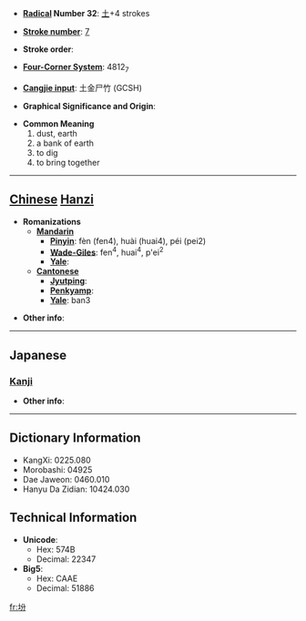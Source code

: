 * '''[[Wiktionary:Chinese radical index| Radical]] Number 32''': [[Wiktionary:Chinese radical index 土|土]]+4 strokes

* '''[[Wiktionary:Chinese total strokes index|Stroke number]]''': [[Wiktionary:Chinese total strokes index 7|7]]

* '''Stroke order''': 

* '''[[Wiktionary:Chinese four corner index|Four-Corner System]]''': 4812<sub>7</sub>

* '''[[Wiktionary:Chinese Cangjie index|Cangjie input]]''': 土金尸竹 (GCSH)

* '''Graphical Significance and Origin''': 

* '''Common Meaning'''
*#dust, earth
*# a bank of earth
*# to dig
*# to bring together


----

== [[Chinese]] [[Hanzi]] ==

* '''Romanizations'''
** '''[[Mandarin]]'''
*** '''[[Pinyin]]''': fèn (fen4), huài (huai4), péi (pei2)
*** '''[[Wade-Giles]]''': fen<sup>4</sup>, huai<sup>4</sup>, p'ei<sup>2</sup>
*** '''[[Yale]]''': 
** '''[[Cantonese]]'''
*** '''[[Jyutping]]''':
*** '''[[Penkyamp]]''': 
*** '''[[Yale]]''': ban3

* '''Other info''': 

----

==Japanese==
===[[Kanji]]===
{{kanji|on readings=[[ふん]] (fun), [[ほん]] (hon), [[ぼん]] (bon)|kun readings=[[ちり]] (chiri), [[ふりかける]] (furikakeru), [[かきまぜるつつみ]] (kakimazerutsutsumi)}}

* '''Other info''':  

----

== Dictionary Information ==

* KangXi: 0225.080
* Morobashi: 04925
* Dae Jaweon: 0460.010
* Hanyu Da Zidian: 10424.030

== Technical Information ==

* '''Unicode''':
** Hex: 574B
** Decimal: 22347
* '''Big5''':
** Hex: CAAE
** Decimal: 51886

[[fr:坋]]